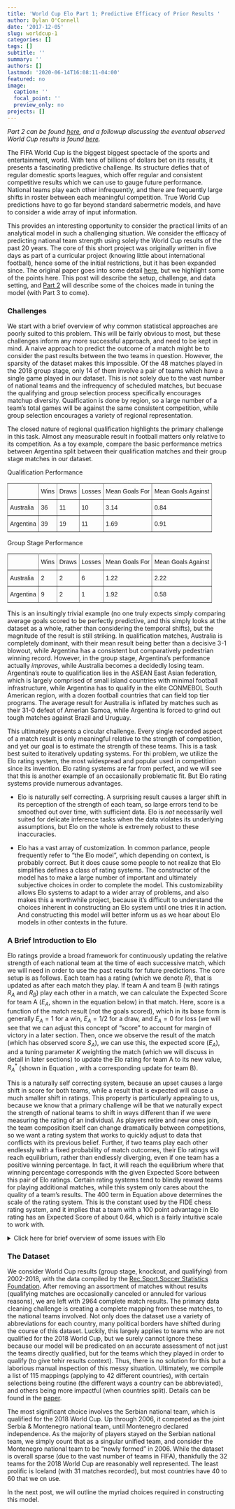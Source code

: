 ```yaml
---
title: 'World Cup Elo Part 1; Predictive Efficacy of Prior Results '
author: Dylan O'Connell
date: '2017-12-05'
slug: worldcup-1
categories: []
tags: []
subtitle: ''
summary: ''
authors: []
lastmod: '2020-06-14T16:08:11-04:00'
featured: no
image:
  caption: ''
  focal_point: ''
  preview_only: no
projects: []
---
```




*Part 2 can be found [here](https://dylanpotteroconnell.github.io/worldcup2/), and a followup discussing the eventual observed World Cup results is found [here](https://dylanpotteroconnell.github.io/bettinggroupstageresults/).*

The FIFA World Cup is the biggest biggest spectacle of the sports and entertainment, world. With tens of billions of dollars bet on its results, it presents a fascinating predictive challenge. Its structure defies that of regular domestic sports leagues, which offer regular and consistent competitive results which we can use to gauge future performance. National teams play each other infrequently, and there are frequently large shifts in roster between each meaningful competition. True World Cup predictions have to go far beyond standard sabermetric models, and have to consider a wide array of input information.

This provides an interesting opportunity to consider the practical limits of an analytical model in such a challenging situation. We consider the efficacy of predicting national team strength using solely the World Cup results of the past 20 years. The core of this short project was originally written in five days as part of a curricular project (knowing little about international football), hence some of the initial restrictions, but it has been expanded since. The original paper goes into some detail [here]({{ site.url }}/images/doconnell_practicalexamreport.pdf), but we highlight some of the points here. This post will describe the setup, challenge, and data setting, and [Part 2](https://dylanpotteroconnell.github.io/worldcup2/) will describe some of the choices made in tuning the model (with Part 3 to come).

### Challenges

We start with a brief overview of why common statistical approaches are poorly suited to this problem. This will be fairly obvious to most, but these challenges inform any more successful approach, and need to be kept in mind. A naive approach to predict the outcome of a match might be to consider the past results between the two teams in question. However, the sparsity of the dataset makes this impossible. Of the 48 matches played in the 2018 group stage, only 14 of them involve a pair of teams which have a single game played in our dataset. This is not solely due to the vast number of national teams and the infrequency of scheduled matches, but becuase the qualifying and group selection process specifically encourages matchup diversity. Qualfication is done by region, so a large number of a team's total games will be against the same consistent competition, while group selection encourages a variety of regional representation.

The closed nature of regional qualification highlights the primary challenge in this task. Almost any measurable result in football matters only relative to its competition. As a toy example, compare the basic performance metrics between Argentina split between their qualification matches and their group stage matches in our dataset.  

Qualification Performance
<style type="text/css">
.tg  {border-collapse:collapse;border-spacing:0;}
.tg td{font-family:Arial, sans-serif;font-size:14px;padding:10px 5px;border-style:solid;border-width:1px;overflow:hidden;word-break:normal;border-color:black;}
.tg th{font-family:Arial, sans-serif;font-size:14px;font-weight:normal;padding:10px 5px;border-style:solid;border-width:1px;overflow:hidden;word-break:normal;border-color:black;}
.tg .tg-xldj{border-color:inherit;text-align:left}
.tg .tg-0pky{border-color:inherit;text-align:left;vertical-align:top}
</style>
<table class="tg">
  <tr>
    <th class="tg-xldj"></th>
    <th class="tg-xldj">Wins</th>
    <th class="tg-xldj">Draws</th>
    <th class="tg-xldj">Losses</th>
    <th class="tg-0pky">Mean Goals For</th>
    <th class="tg-0pky">Mean Goals Against</th>
  </tr>
  <tr>
    <td class="tg-0pky">Australia</td>
    <td class="tg-0pky">36</td>
    <td class="tg-0pky">11</td>
    <td class="tg-0pky">10</td>
    <td class="tg-0pky">3.14</td>
    <td class="tg-0pky">0.84</td>
  </tr>
  <tr>
    <td class="tg-0pky">Argentina</td>
    <td class="tg-0pky">39</td>
    <td class="tg-0pky">19</td>
    <td class="tg-0pky">11</td>
    <td class="tg-0pky">1.69</td>
    <td class="tg-0pky">0.91</td>
  </tr>
</table>

Group Stage Performance
<style type="text/css">
.tg  {border-collapse:collapse;border-spacing:0;}
.tg td{font-family:Arial, sans-serif;font-size:14px;padding:10px 5px;border-style:solid;border-width:1px;overflow:hidden;word-break:normal;border-color:black;}
.tg th{font-family:Arial, sans-serif;font-size:14px;font-weight:normal;padding:10px 5px;border-style:solid;border-width:1px;overflow:hidden;word-break:normal;border-color:black;}
.tg .tg-xldj{border-color:inherit;text-align:left}
.tg .tg-0pky{border-color:inherit;text-align:left;vertical-align:top}
</style>
<table class="tg">
  <tr>
    <th class="tg-xldj"></th>
    <th class="tg-xldj">Wins</th>
    <th class="tg-xldj">Draws</th>
    <th class="tg-xldj">Losses</th>
    <th class="tg-0pky">Mean Goals For</th>
    <th class="tg-0pky">Mean Goals Against</th>
  </tr>
  <tr>
    <td class="tg-0pky">Australia</td>
    <td class="tg-0pky">2</td>
    <td class="tg-0pky">2</td>
    <td class="tg-0pky">6</td>
    <td class="tg-0pky">1.22</td>
    <td class="tg-0pky">2.22</td>
  </tr>
  <tr>
    <td class="tg-0pky">Argentina</td>
    <td class="tg-0pky">9</td>
    <td class="tg-0pky">2</td>
    <td class="tg-0pky">1</td>
    <td class="tg-0pky">1.92</td>
    <td class="tg-0pky">0.58</td>
  </tr>
</table>

This is an insultingly trivial example (no one truly expects simply comparing average goals scored to be perfectly predictive, and this simply looks at the dataset as a whole, rather than considering the temporal shifts), but the magnitude of the result is still striking. In qualification matches, Australia is completely dominant, with their mean result being better than a decisive 3-1 blowout, while Argentina has a consistent but comparatively pedestrian winning record. However, in the group stage, Argentina's performance actually *improves*, while Australia becomes a decidedly losing team. Argentina's route to qualification lies in the ASEAN East Asian federation, which is largely comprised of small island countries with minimal football infrastructure, while Argentina has to qualify in the elite CONMEBOL South American region, with a dozen football countries that can field top tier programs. The average result for Australia is inflated by matches such as their 31-0 defeat of Amerian Samoa, while Argentina is forced to grind out tough matches against Brazil and Uruguay. 

This ultimately presents a circular challenge. Every single recorded aspect of a match result is only meaningful relative to the strength of competition, and yet our goal is to estimate the strength of these teams. This is a task best suited to iteratively updating systems. For thi problem, we utilize the Elo rating system, the most widespread and popular used in competition since its invention. Elo rating systems are far from perfect, and we will see that this is another example of an occasionally problematic fit. But Elo rating systems provide numerous advantages.

* Elo is naturally self correcting. A surprising result causes a larger shift in its perception of the strength of each team, so large errors tend to be smoothed out over time, with sufficient data. Elo is *not* necessarily well suited for delicate inference tasks when the data violates its underlying assumptions, but Elo on the whole is extremely robust to these inaccuracies.

* Elo has a vast array of customization. In common parlance, people frequently refer to "the Elo model", which depending on context, is probably correct. But it does cause some people to not realize that Elo simplifies defines a class of rating systems. The constructor of the model has to make a large number of important and ultimately subjective choices in order to complete the model. This customizability allows Elo systems to adapt to a wider array of problems, and also makes this a worthwhile project, because it's difficult to understand the choices inherent in constructing an Elo system until one tries it in action. And constructing this model will better inform us as we hear about Elo models in other contexts in the future.

### A Brief Introduction to Elo

Elo ratings provide a broad framework for continuously updating the relative strength of each national team at the time of each successive match, which we will need in order to use the past results for future predictions. The core setup is as follows. Each team has a rating (which we denote $R$), that is updated as after each match they play. If team A and team B (with ratings $R_A$ and $R_B$) play each other in a match, we can calculate the Expected Score for team A ($E_A$, shown in the equation below) in that match. Here, score is a function of the match result (not the goals scored), which in its base form is generally $E_A=1$ for a win, $E_A = 1/2$ for a draw, and $E_A=0$ for loss (we will see that we can adjust this concept of "score" to account for margin of victory in a later section. Then, once we observe the result of the match (which has observed score $S_A$), we can use this, the expected score ($E_A$), and a tuning parameter $K$ weighting the match (which we will discuss in detail in later sections) to update the Elo rating for team A to its new value, $R_A^*$ (shown in Equation \ref{eqn:eloupdate}, with a corresponding update for team B).

\begin{align}
E_A &= \frac{1}{1 + 10^{-(R_A - R_B)/400}}\label{eqn:eloes}\\\\\\
R_A^* &= R_A + K(S_A - E_A)\\label{eqn:eloupdate}
\end{align}


This is a naturally self correcting system, because an upset causes a large shift in score for both teams, while a result that is expected will cause a much smaller shift in ratings. This property is particularly appealing to us, because we know that a primary challenge will be that we naturally expect the strength of national teams to shift in ways different than if we were measuring the rating of an individual. As players retire and new ones join, the team composition itself can change dramatically between competitions, so we want a rating system that works to quickly adjust to data that conflicts with its previous belief. Further, if two teams play each other endlessly with a fixed probability of match outcomes, their Elo ratings will reach equilibrium, rather than endlessly diverging, even if one team has a positive winning percentage. In fact, it will reach the equilibrium where that winning percentage corresponds with the given Expected Score between this pair of Elo ratings. Certain rating systems tend to blindly reward teams for playing additional matches, while this system only cares about the quality of a team's results. The $400$ term in Equation above determines the scale of the rating system. This is the constant used by the FIDE chess rating system, and it implies that a team with a $100$ point advantage in Elo rating has an Expected Score of about $0.64$, which is a fairly intuitive scale to work with. 

<details>
<summary>Click here for brief overview of some issues with Elo</summary>

(Quoted from original paper).

<p>
Elo rating systems are not without their flaws. For example, one study of Elo ratings in chess showed that it tends to underrate <a href="http://glicko.net/research/chance.pdf">the chance of an upset</a> in very lopsided matches. A primary reason hypothesized for this is that weaker players tend to improve more quickly between tournaments than stronger players, which means the algorithm will tend to underestimate the weaker opponent's chances in a match. This by itself is not likely to be a major concern for national teams in soccer. In chess, each player tends to improve as their career progresses, while this cannot universally be true among soccer national teams, as the pool of top competitors is largely fixed (besides political shifts in country definitions) and their skill is determined relative to the pool of teams. Thus, we should be concerned that the strength of teams fluctuates between World Cups (which it does), but it is unlikely to be systemically true that all teams tend to improve over time, as team strength is relative to a fixed pool of national teams.
</p>
<p>
Precise analysis of Elo ratings requires assumptions about the dataset that are unlikely to be exactly true, but the system is somewhat robust against these inaccuracies, due to its self correcting nature. We assume that each team has some true strength at a given moment in time, which we cannot directly measure. The crucial Expected Score calculation (described below) assumes that each team has the same standard deviation for their observed performance in a given match (which is randomly distributed around their true strength at that time) \cite{glickman}. This is a core assumption that may not precisely fit our data, as it is difficult to prove that some national teams could not have a higher standard deviation of observed performance given such limited data. Further, Elo ratings assume that shifts in the true strength of a team are gradual over time. This depends on the time frame that one considers, but among soccer national teams this is unlikely to always be true. Sometimes a large number of players will retire between World Cups, or for a specific match, a crucial star player may be missing due to injury. Unfortunately, it is entirely possible for a national team to have a rapid shift in true strength. We note that this will prove problematic no matter our approach. It incentivizes us more heavily weighting extremely recent matches rather than taking a broader look at past performance. It is reasonable to place a high weight on recency, but given the sparsity of our dataset, and the inherent randomness involved in soccer, we have to strike a balance. It is trivial to find cases where a team has an excellent match on one day, and plays poorly soon after, with no changes to be found between the games, as we understand that the results of a soccer match have a relatively high variance.
</p>
<p>
 Thus, we can see that there are elements of Elo rating assumptions that are not precise fits for our data. However, by and large, similar assumptions are unavoidable for any insightful analysis, and an Elo rating system is well equipped to produce reasonable results even with some violation of assumptions. Ultimately, the way to address these concerns is to carefully examine our resulting model, and ensure that the results are intuitive and accurate along the way. Indeed, much of our work will come from trying a variety of Elo based approaches, and analyzing the results.
</p>

</details>

### The Dataset

We consider World Cup results (group stage, knockout, and qualifying) from 2002-2018, with the data compiled by the [Rec.Sport.Soccer Statistics Foundation](www.rsssf.com). After removing an assortment of matches without results (qualifying matches are occasionally canceled or annuled for various reasons), we are left with 2964 complete match results. The primary data cleaning challenge is creating a complete mapping from these matches, to the national teams involved. Not only does the dataset use a variety of abbreviations for each country, many political borders have shifted during the course of this dataset. Luckily, this largely applies to teams who are not qualified for the 2018 World Cup, but we surely cannot ignore these because our model will be predicated on an accurate assessment of not just the teams directly qualified, but for the teams which they played in order to qualify (to give tehir results context). Thus, there is no solution for this but a laborious manual inspection of this messy situation. Ultimately, we compile a list of 115 mappings (applying to 42 different countries), with certain selections being routine (the different ways a country can be abbreviated), and others being more impactful (when countries split). Details can be found in the [paper]({{ site.url }}/images/doconnell_practicalexamreport.pdf).

The most significant choice involves the Serbian national team, which is qualified for the 2018 World Cup. Up through 2006, it competed as the joint Serbia & Montenegro national team, until Montenegro declared independence. As the majority of players stayed on the Serbian national team, we simply count that as a singular unified team, and consider the Montenegro national team to be "newly formed" in 2006. While the dataset is overall sparse (due to the vast number of teams in FIFA), thankfully the 32 teams for the 2018 World Cup are reasonably well represented. The least prolific is Iceland (with 31 matches recorded), but most countries have 40 to 60 that we cn use. 

In the next post, we will outline the myriad choices required in constructing this model.

